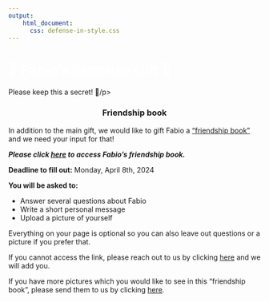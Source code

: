 ```yaml
---
output:
    html_document:
      css: defense-in-style.css
---
```


<!-- Custom Header Start -->
<div class="header">
  <h1 class="project-name" style="color: white;">🎁 Fabio's Surprise Gift 🎁</h1>
  <p class="project-tagline">Please keep this a secret! 🤫/p>
</div>
<!-- Custom Header End -->


<center><h3> Friendship book </h3></center>
In addition to the main gift, we would like to gift Fabio a [“friendship book”](https://mijnvriendenboekje.nl/product) and we need your input for that!

***Please click [here]() to access Fabio's friendship book.***

**Deadline to fill out:** Monday, April 8th, 2024

**You will be asked to:**

+ Answer several questions about Fabio
+ Write a short personal message
+ Upload a picture of yourself

Everything on your page is optional so you can also leave out questions or a picture if you prefer that.

If you cannot access the link, please reach out to us by clicking [here]() and we will add you.

If you have more pictures which you would like to see in this “friendship book”, please send them to us by clicking [here]().
